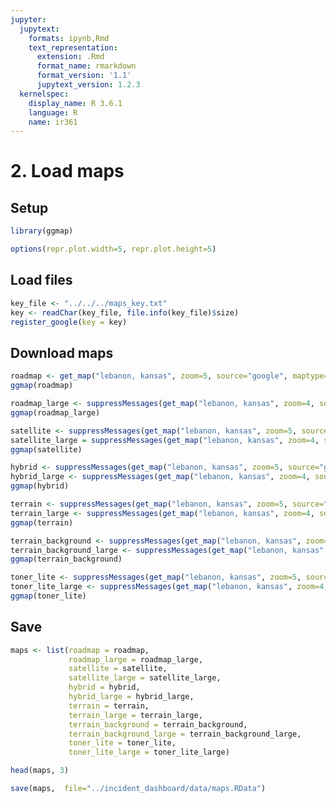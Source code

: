 ```yaml
---
jupyter:
  jupytext:
    formats: ipynb,Rmd
    text_representation:
      extension: .Rmd
      format_name: rmarkdown
      format_version: '1.1'
      jupytext_version: 1.2.3
  kernelspec:
    display_name: R 3.6.1
    language: R
    name: ir361
---
```


# 2. Load maps


## Setup

```r
library(ggmap)
```

```r
options(repr.plot.width=5, repr.plot.height=5)
```

## Load files

```r
key_file <- "../../../maps_key.txt"
key <- readChar(key_file, file.info(key_file)$size)
register_google(key = key)
```

## Download maps

```r
roadmap <- get_map("lebanon, kansas", zoom=5, source="google", maptype="roadmap")
ggmap(roadmap)
```

```r
roadmap_large <- suppressMessages(get_map("lebanon, kansas", zoom=4, source="google", maptype="roadmap"))
ggmap(roadmap_large)
```

```r
satellite <- suppressMessages(get_map("lebanon, kansas", zoom=5, source="google", maptype="satellite"))
satellite_large = suppressMessages(get_map("lebanon, kansas", zoom=4, source="google", maptype="satellite"))
ggmap(satellite)
```

```r
hybrid <- suppressMessages(get_map("lebanon, kansas", zoom=5, source="google", maptype="hybrid"))
hybrid_large <- suppressMessages(get_map("lebanon, kansas", zoom=4, source="google", maptype="hybrid"))
ggmap(hybrid)
```

```r
terrain <- suppressMessages(get_map("lebanon, kansas", zoom=5, source="stamen", maptype="terrain"))
terrain_large <- suppressMessages(get_map("lebanon, kansas", zoom=4, source="stamen", maptype="terrain"))
ggmap(terrain)
```

```r
terrain_background <- suppressMessages(get_map("lebanon, kansas", zoom=5, source="stamen", maptype="terrain-background"))
terrain_background_large <- suppressMessages(get_map("lebanon, kansas", zoom=4, source="stamen", maptype="terrain-background"))
ggmap(terrain_background)
```

```r
toner_lite <- suppressMessages(get_map("lebanon, kansas", zoom=5, source="stamen", maptype="toner-lite"))
toner_lite_large <- suppressMessages(get_map("lebanon, kansas", zoom=4, source="stamen", maptype="toner-lite"))
ggmap(toner_lite)
```

## Save

```r
maps <- list(roadmap = roadmap, 
             roadmap_large = roadmap_large, 
             satellite = satellite, 
             satellite_large = satellite_large, 
             hybrid = hybrid, 
             hybrid_large = hybrid_large, 
             terrain = terrain, 
             terrain_large = terrain_large, 
             terrain_background = terrain_background, 
             terrain_background_large = terrain_background_large, 
             toner_lite = toner_lite, 
             toner_lite_large = toner_lite_large)
```

```r
head(maps, 3)
```

```r
save(maps,  file="../incident_dashboard/data/maps.RData")
```
